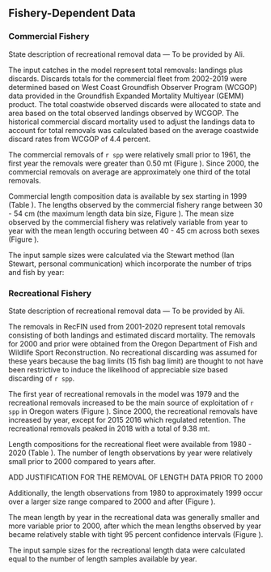 ## Fishery-Dependent Data

### Commercial Fishery

State description of recreational removal data --- To be provided by Ali. 


The input catches in the model represent total removals: landings plus discards.  Discards totals for the commercial fleet from 2002-2019 were determined based on West Coast Groundfish Observer Program (WCGOP) data provided in the Groundfish Expanded Mortality Multiyear (GEMM) product. The total coastwide observed discards were allocated to state and area based on the total observed landings observed by WCGOP. The historical commercial discard mortality used to adjust the landings data to account for total removals was calculated based on the average coastwide discard rates from WCGOP of 4.4 percent. 

The commercial removals of `r spp` were relatively small prior to 1961, the first year the removals were greater than 0.50 mt (Figure \ref{fig:catch}). Since 2000, the commercial removals on average are approximately one third of the total removals.

Commercial length composition data is available by sex starting in 1999 (Table \ref{tab:com-len-samps}). The lengths observed by the commercial fishery range between 30 - 54 cm (the maximum length data bin size, Figure \ref{fig:com-len-data}). The mean size observed by the commercial fishery was relatively variable from year to year with the mean length occuring between 40 - 45 cm across both sexes (Figure \ref{fig:mean-com-len-data}). 

The input sample sizes were calculated via the Stewart method (Ian Stewart, personal communication) which incorporate the number of trips and fish by year:

\begin{centering}

Input effN = $N_{\text{trips}} + 0.138 * N_{\text{fish}}$ if $N_{\text{fish}}/N_{\text{trips}}$ is $<$ 44

Input effN = $7.06 * N_{\text{trips}}$ if $N_{\text{fish}}/N_{\text{trips}}$ is $\geq$ 44

\end{centering}


### Recreational Fishery

State description of recreational removal data --- To be provided by Ali.

The removals in RecFIN used from 2001-2020 represent total removals consisting of both landings and estimated discard mortality. The removals for 2000 and prior were obtained from the Oregon Department of Fish and Wildlife Sport Reconstruction. No recreational discarding was assumed for these years because the bag limits (15 fish bag limit) are thought to not have been restrictive to induce the likelihood of appreciable size based discarding of `r spp`.

The first year of recreational removals in the model was 1979 and the recreational removals increased to be the main source of exploitation of `r spp` in Oregon waters (Figure \ref{fig:catch}). Since 2000, the recreational removals have increased by year, except for 2015 2016 which regulated retention. The recreational removals peaked in 2018 with a total of 9.38 mt.  

Length compositions for the recreational fleet were available from 1980 - 2020 (Table \ref{tab:len-samps}). The number of length observations by year were relatively small prior to 2000 compared to years after. 

ADD JUSTIFICATION FOR THE REMOVAL OF LENGTH DATA PRIOR TO 2000

Additionally, the length observations from 1980 to approximately 1999 occur over a larger size range compared to 2000 and after (Figure \ref{fig:rec-len-data}). 

The mean length by year in the recreational data was generally smaller and more variable prior to 2000, after which the mean lengths observed by year became relatively stable with tight 95 percent confidence intervals (Figure \ref{fig:mean-rec-len-data}).

The input sample sizes for the recreational length data were calculated equal to the number of length samples available by year. 